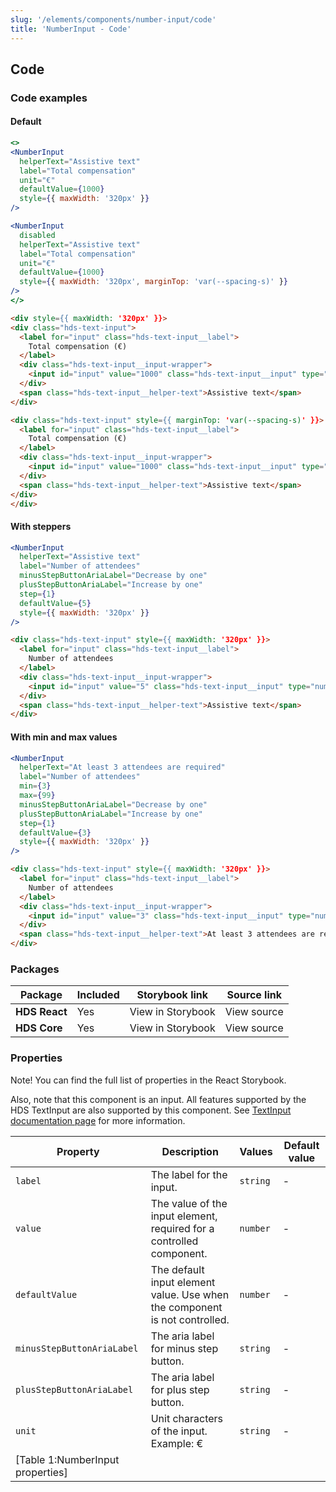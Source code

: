 ```yaml
---
slug: '/elements/components/number-input/code'
title: 'NumberInput - Code'
---
```



## Code

### Code examples 

#### Default
<Playground>


```jsx
<>
<NumberInput
  helperText="Assistive text"
  label="Total compensation"
  unit="€"
  defaultValue={1000}
  style={{ maxWidth: '320px' }}
/>

<NumberInput
  disabled
  helperText="Assistive text"
  label="Total compensation"
  unit="€"
  defaultValue={1000}
  style={{ maxWidth: '320px', marginTop: 'var(--spacing-s)' }}
/>
</>
```

```html
<div style={{ maxWidth: '320px' }}>
<div class="hds-text-input">
  <label for="input" class="hds-text-input__label">
    Total compensation (€)
  </label>
  <div class="hds-text-input__input-wrapper">
    <input id="input" value="1000" class="hds-text-input__input" type="number" placeholder="Placeholder" />
  </div>
  <span class="hds-text-input__helper-text">Assistive text</span>
</div>

<div class="hds-text-input" style={{ marginTop: 'var(--spacing-s)' }}>
  <label for="input" class="hds-text-input__label">
    Total compensation (€)
  </label>
  <div class="hds-text-input__input-wrapper">
    <input id="input" value="1000" class="hds-text-input__input" type="number" placeholder="Placeholder" disabled />
  </div>
  <span class="hds-text-input__helper-text">Assistive text</span>
</div>
</div>
```

</Playground>

#### With steppers
<Playground>


```jsx
<NumberInput
  helperText="Assistive text"
  label="Number of attendees"
  minusStepButtonAriaLabel="Decrease by one"
  plusStepButtonAriaLabel="Increase by one"
  step={1}
  defaultValue={5}
  style={{ maxWidth: '320px' }}
/>
```

```html
<div class="hds-text-input" style={{ maxWidth: '320px' }}>
  <label for="input" class="hds-text-input__label">
    Number of attendees
  </label>
  <div class="hds-text-input__input-wrapper">
    <input id="input" value="5" class="hds-text-input__input" type="number" step="1" placeholder="Placeholder" />
  </div>
  <span class="hds-text-input__helper-text">Assistive text</span>
</div>
```

</Playground>

#### With min and max values
<Playground>


```jsx
<NumberInput
  helperText="At least 3 attendees are required"
  label="Number of attendees"
  min={3}
  max={99}
  minusStepButtonAriaLabel="Decrease by one"
  plusStepButtonAriaLabel="Increase by one"
  step={1}
  defaultValue={3}
  style={{ maxWidth: '320px' }}
/>
```

```html
<div class="hds-text-input" style={{ maxWidth: '320px' }}>
  <label for="input" class="hds-text-input__label">
    Number of attendees
  </label>
  <div class="hds-text-input__input-wrapper">
    <input id="input" value="3" class="hds-text-input__input" type="number" step="1" min="3" max="99" placeholder="Placeholder" required />
  </div>
  <span class="hds-text-input__helper-text">At least 3 attendees are required</span>
</div>
```

</Playground>


### Packages
| Package           | Included                      | Storybook link                                                                                                                      | Source link   |
| ----------------- | ----------------------------- | ----------------------------------------------------------------------------------------------------------------------------------- | ------------- |
| **HDS React**     | <IconCheckCircleFill /> Yes   | <Link size="M" external href="/storybook/react/?path=/story/components-notification--default">View in Storybook</Link> | <Link size="M" external href="https://github.com/City-of-Helsinki/helsinki-design-system/tree/master/packages/react/src/components/numberInput">View source</Link> |
| **HDS Core**      | <IconCheckCircleFill /> Yes   | <Link size="M" external href="/storybook/react/?path=/story/components-numberinput--default">View in Storybook</Link> | <Link size="M" external href="https://github.com/City-of-Helsinki/helsinki-design-system/tree/master/packages/core/src/components/number-input">View source</Link> |

### Properties
Note! You can find the full list of properties in the <Link size="M" href="/storybook/react/?path=/story/components-numberinput--default" external>React Storybook.</Link>

Also, note that this component is an input. All features supported by the HDS TextInput are also supported by this component. See [TextInput documentation page](/elements/components/text-input) for more information.

| Property                   | Description                                                                | Values   | Default value |
| -------------------------- | -------------------------------------------------------------------------- | -------- | ------------- |
| `label`                    | The label for the input.                                                   | `string` | -             |
| `value`                    | The value of the input element, required for a controlled component.       | `number` | -             |
| `defaultValue`             | The default input element value. Use when the component is not controlled. | `number` | -             |
| `minusStepButtonAriaLabel` | The aria label for minus step button.                                      | `string` | -             |
| `plusStepButtonAriaLabel`  | The aria label for plus step button.                                       | `string` | -             |
| `unit`                     | Unit characters of the input. Example: €                                   | `string` | -             |
[Table 1:NumberInput properties]|

